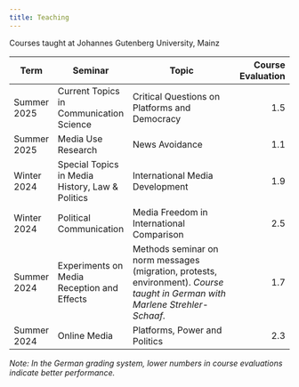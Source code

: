 ---
title: Teaching
---


Courses taught at Johannes Gutenberg University, Mainz

| Term        | Seminar                                             | Topic                                                                                                             | Course Evaluation |
|-------------|----------------------------------------------------|----------------------------------------------------------------------------------------------------------------------------------|------------------:|
| Summer 2025 | Current Topics in Communication Science            | Critical Questions on Platforms and Democracy                                                                                    | 1.5               |
| Summer 2025 | Media Use Research                                 | News Avoidance                                                                                                                   | 1.1               |
| Winter 2024 | Special Topics in Media History, Law & Politics    | International Media Development                                                                                                  | 1.9               |
| Winter 2024 | Political Communication                             | Media Freedom in International Comparison                                                                                        | 2.5               |
| Summer 2024 | Experiments on Media Reception and Effects         | Methods seminar on norm messages (migration, protests, environment). *Course taught in German with Marlene Strehler-Schaaf.*    | 1.7               |
| Summer 2024 | Online Media                                       | Platforms, Power and Politics                                                                                                    | 2.3               |

*Note: In the German grading system, lower numbers in course evaluations indicate better performance.*



